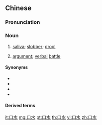 ==Chinese==
{{zh-forms}}

===Pronunciation===
{{zh-pron
|m=kǒushuǐ
|c=hau2 seoi2
|h=pfs=héu-súi
|cat=n
}}

===Noun===
{{zh-noun}}

# [[saliva]]; [[slobber]]; [[drool]]
# {{lb|zh|figurative}} [[argument]]; [[verbal]] [[battle]]

====Synonyms====
* {{zh-l|口涎}}
* {{zh-l|唾沫}}
* {{zh-l|唾液}}
* {{zh-l|涎水}}

====Derived terms====
{{zh-der|流口水|口水戰}}

{{zh-cat|Bodily fluids}}

[[it:口水]]
[[mg:口水]]
[[pt:口水]]
[[th:口水]]
[[vi:口水]]
[[zh:口水]]